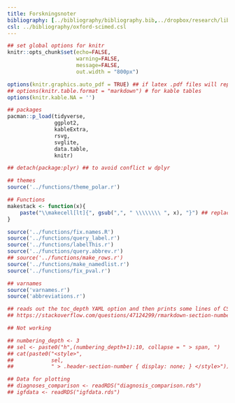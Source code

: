 ```yaml
---
title: Forskningsnoter
bibliography: [../bibliography/bibliography.bib,../dropbox/research/library/bibliography-recent.bib]
csl: ../bibliography/oxford-scimed.csl
---
```


<!-- halftime: -->
<!-- geometry: "left=2.3cm, right=2.3cm, top=2.3cm, bottom=2.3cm" -->
<!-- classoption: oneside -->


<!-- Change to this for thesis: -->
<!-- geometry: "left=4cm, right=3cm, top=2.5cm, bottom=2.5cm" -->


<!-- Also works here: -->
<!-- header-includes: -->
<!--    - \usepackage{pdfpages} -->

<!-- Other options: -->
<!-- papersize: A4 -->
<!-- fontsize: 12pt -->
<!-- linestretch: 1.5 -->
<!-- fontfamily -->
<!-- See: http://pandoc.org/MANUAL.html -->
<!-- See latex font catalgue: http://www.tug.dk/FontCatalogue/ -->

```r

## set global options for knitr
knitr::opts_chunk$set(echo=FALSE,
                      warning=FALSE,
                      message=FALSE,
                      out.width = "800px")

options(knitr.graphics.auto_pdf = TRUE) ## if latex .pdf files will replace .png
## options(knitr.table.format = "markdown") # for kable tables
options(knitr.kable.NA = '')

## packages
pacman::p_load(tidyverse,
               ggplot2,
               kableExtra,
               rsvg,
               svglite,
               data.table,
               knitr)

## detach(package:plyr) ## to avoid conflict w dplyr

## themes
source('../functions/theme_polar.r')

## Functions
makestack <- function(x){
    paste("\\makecell[lt]{", gsub(",", " \\\\\\\\ ", x), "}") ## replace commas with four backslashes
}

source('../functions/fix.names.R')
source('../functions/query_label.r')
source('../functions/labelThis.r')
source('../functions/query.abbrev.r')
## source('../functions/make_rows.r')
source('../functions/make_namedlist.r')
source('../functions/fix_pval.r')

## varnames
source('varnames.r')
source('abbreviations.r')


```


```r

## reads out the toc_depth YAML option and then prints some lines of CSS to simply hide all elements of class .header-section-number that belong to a heading greater than toc_depth.
## https://stackoverflow.com/questions/47124299/rmarkdown-section-numbering-depth-for-html-documents

## Not working

## numbering_depth <- 3
## sel <- paste0("h",(numbering_depth+1):10, collapse = " > span, ")
## cat(paste0("<style>",
##            sel, 
##            " > .header-section-number { display: none; } </style>"))


```


```r

## Data for plotting
## diagnoses_comparison <- readRDS("diagnosis_comparison.rds")
## igfdata <- readRDS("igfdata.rds")

``` 
 
